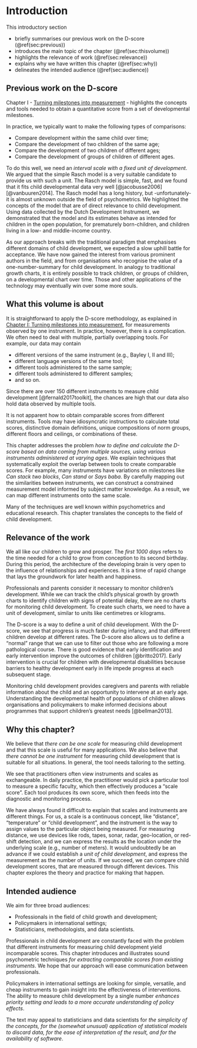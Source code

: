 \newpage

# Introduction {#ch:introduction2}

```{=html}
<!-- > Author: Stef van Buuren -->
```

This introductory section

-   briefly summarises our previous work on the D-score (\@ref(sec:previous))
-   introduces the main topic of the chapter (\@ref(sec:thisvolume))
-   highlights the relevance of work (\@ref(sec:relevance))
-   explains why we have written this chapter (\@ref(sec:why))
-   delineates the intended audience (\@ref(sec:audience))

## Previous work on the D-score {#sec:previous}

Chapter I - [Turning milestones into measurement](https://d-score.org/dbook1) - highlights the concepts and tools needed to obtain a quantitative score from a set of developmental milestones.

In practice, we typically want to make the following types of comparisons:

-   Compare development within the same child over time;
-   Compare the development of two children of the same age;
-   Compare the development of two children of different ages;
-   Compare the development of groups of children of different ages.

To do this well, we need an *interval scale with a fixed unit of development*. We argued that the simple Rasch model is a very suitable candidate to provide us with such a unit. The Rasch model is simple, fast, and we found that it fits child developmental data very well [@jacobusse2006][@vanbuuren2014]. The Rasch model has a long history, but -unfortunately- it is almost unknown outside the field of psychometrics. We highlighted the concepts of the model that are of direct relevance to child development. Using data collected by the Dutch Development Instrument, we demonstrated that the model and its estimates behave as intended for children in the open population, for prematurely born-children, and children living in a low- and middle-income country.

As our approach breaks with the traditional paradigm that emphasises different domains of child development, we expected a slow uphill battle for acceptance. We have now gained the interest from various prominent authors in the field, and from organisations who recognise the value of a one-number-summary for child development. In analogy to traditional growth charts, it is entirely possible to track children, or groups of children, on a developmental chart over time. Those and other applications of the technology may eventually win over some more souls.

## What this volume is about {#sec:thisvolume}

It is straightforward to apply the D-score methodology, as explained in [Chapter I: Turning milestones into measurement](https://d-score.org/dbook1), for measurements observed by one instrument. In practice, however, there is a complication. We often need to deal with multiple, partially overlapping tools. For example, our data may contain

-   different versions of the same instrument (e.g., Bayley I, II and III);
-   different language versions of the same tool;
-   different tools administered to the same sample;
-   different tools administered to different samples;
-   and so on.

Since there are over 150 different instruments to measure child development [@fernald2017toolkit], the chances are high that our data also hold data observed by multiple tools.

It is not apparent how to obtain comparable scores from different instruments. Tools may have idiosyncratic instructions to calculate total scores, distinctive domain definitions, unique compositions of norm groups, different floors and ceilings, or combinations of these.

This chapter addresses the problem *how to define and calculate the D-score based on data coming from multiple sources, using various instruments administered at varying ages*. We explain techniques that systematically exploit the overlap between tools to create comparable scores. For example, many instruments have variations on milestones like *Can stack two blocks*, *Can stand* or *Says baba*. By carefully mapping out the similarities between instruments, we can construct a constrained measurement model informed by subject matter knowledge. As a result, we can map different instruments onto the same scale.

Many of the techniques are well known within psychometrics and educational research. This chapter translates the concepts to the field of child development.

## Relevance of the work {#sec:relevance}

<!--- Also add some remarks or links to the SDG 4.2.1; its part of the relevance for this work --->

We all like our children to grow and prosper. The *first 1000 days* refers to the time needed for a child to grow from conception to its second birthday. During this period, the architecture of the developing brain is very open to the influence of relationships and experiences. It is a time of rapid change that lays the groundwork for later health and happiness.

Professionals and parents consider it necessary to monitor children's development. While we can track the child's physical growth by growth charts to identify children with signs of potential delay, there are no charts for monitoring child development. To create such charts, we need to have a unit of development, similar to units like centimetres or kilograms.

The D-score is a way to define a unit of child development. With the D-score, we see that progress is much faster during infancy, and that different children develop at different rates. The D-score also allows us to define a "normal" range that we can use to filter out those who are following a more pathological course. There is good evidence that early identification and early intervention improve the outcomes of children [@britto2017]. Early intervention is crucial for children with developmental disabilities because barriers to healthy development early in life impede progress at each subsequent stage.

Monitoring child development provides caregivers and parents with reliable information about the child and an opportunity to intervene at an early age. Understanding the developmental health of populations of children allows organisations and policymakers to make informed decisions about programmes that support children's greatest needs [@bellman2013].

## Why this chapter? {#sec:why}

We believe that *there can be one scale* for measuring child development and that this scale is useful for many applications. We also believe that *there cannot be one instrument* for measuring child development that is suitable for all situations. In general, the tool needs tailoring to the setting.

We see that practitioners often view instruments and scales as exchangeable. In daily practice, the practitioner would pick a particular tool to measure a specific faculty, which then effectively produces a "scale score". Each tool produces its own score, which then feeds into the diagnostic and monitoring process.

We have always found it difficult to explain that scales and instruments are different things. For us, a scale is a continuous concept, like "distance", "temperature" or "child development", and the instrument is the way to assign values to the particular object being measured. For measuring distance, we use devices like rods, tapes, sonar, radar, geo-location, or red-shift detection, and we can express the results as the location under the underlying scale (e.g., number of meters). It would undoubtedly be an advance if we could establish a *unit of child development*, and express the measurement as the number of units. If we succeed, we can compare child development scores, that are measured through different devices. This chapter explores the theory and practice for making that happen.

## Intended audience {#sec:audience}

We aim for three broad audiences:

-   Professionals in the field of child growth and development;
-   Policymakers in international settings;
-   Statisticians, methodologists, and data scientists.

Professionals in child development are constantly faced with the problem that different instruments for measuring child development yield incomparable scores. This chapter introduces and illustrates sound psychometric techniques *for extracting comparable scores from existing instruments*. We hope that our approach will ease communication between professionals.

Policymakers in international settings are looking for simple, versatile, and cheap instruments to gain insight into the effectiveness of interventions. The ability to measure child development by a single number *enhances priority setting and leads to a more accurate understanding of policy effects*.

The text may appeal to statisticians and data scientists for *the simplicity of the concepts, for the (somewhat unusual) application of statistical models to discard data, for the ease of interpretation of the result, and for the availability of software*.
